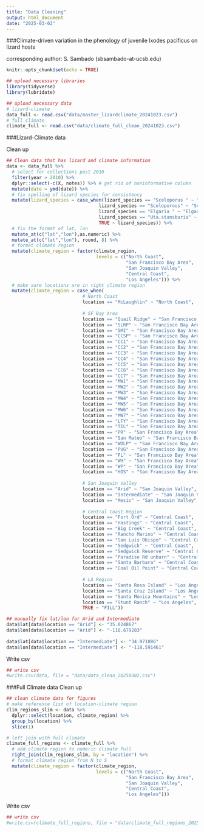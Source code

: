 ```yaml
---
title: "Data Cleaning"
output: html_document
date: "2025-03-02"
---
```


###Climate-driven variation in the phenology of juvenile Ixodes pacificus on lizard hosts

corresponding author: S. Sambado (sbsambado-at-ucsb.edu) 


```r
knitr::opts_chunk$set(echo = TRUE)

## upload necessary libraries
library(tidyverse)
library(lubridate)

## upload necessary data
# lizard-climate
data_full <- read.csv("data/master_lizardclimate_20241023.csv")
# full climate 
climate_full <- read.csv("data/climate_full_clean_20241023.csv") 

```

###Lizard-Climate data

Clean up
```r
## Clean data that has lizard and climate information
data <- data_full %>% 
  # select for collections post 2010
  filter(year > 2010) %>% 
  dplyr::select(-c(X, notes)) %>% # get rid of noninformative column
  mutate(date = ymd(date)) %>% 
  # fix spelling of lizard species for consistency
  mutate(lizard_species = case_when(lizard_species == "Sceloporus " ~ "Sceloporus",
                                  lizard_species == "Sceloporous" ~ "Sceloporus",
                                  lizard_species == "Elgaria " ~ "Elgaria",
                                  lizard_species == "Uta.stansburia" ~ "Uta",
                                  TRUE ~ lizard_species)) %>% 
  # fix the format of lat, lon 
  mutate_at(c("lat","lon"),as.numeric) %>% 
  mutate_at(c("lat","lon"), round, 8) %>%
  # format climate region
  mutate(climate_region = factor(climate_region,
                                 levels = c("North Coast",
                                            "San Francisco Bay Area",
                                            "San Joaquin Valley",
                                            "Central Coast",
                                            "Los Angeles"))) %>% 
  # make sure locations are in right climate region
  mutate(climate_region = case_when(
                            # North Coast
                            location == "McLaughlin" ~ "North Coast",
                            
                            # SF Bay Area
                            location == "Quail Ridge" ~ "San Francisco Bay Area",
                            location == "SLRP" ~ "San Francisco Bay Area",
                            location == "SMI" ~ "San Francisco Bay Area",
                            location == "CCSP" ~ "San Francisco Bay Area",
                            location == "CC1" ~ "San Francisco Bay Area",
                            location == "CC2" ~ "San Francisco Bay Area",
                            location == "CC3" ~ "San Francisco Bay Area",
                            location == "CC4" ~ "San Francisco Bay Area",
                            location == "CC5" ~ "San Francisco Bay Area",
                            location == "CC6" ~ "San Francisco Bay Area",
                            location == "CC7" ~ "San Francisco Bay Area",
                            location == "MW1" ~ "San Francisco Bay Area",
                            location == "MW2" ~ "San Francisco Bay Area",
                            location == "MW3" ~ "San Francisco Bay Area",
                            location == "MW4" ~ "San Francisco Bay Area",
                            location == "MW5" ~ "San Francisco Bay Area",
                            location == "MW6" ~ "San Francisco Bay Area",
                            location == "MW7" ~ "San Francisco Bay Area",
                            location == "LFY" ~ "San Francisco Bay Area",
                            location == "TIL" ~ "San Francisco Bay Area",
                            location == "PR" ~ "San Francisco Bay Area",
                            location == "San Mateo" ~ "San Francisco Bay Area",
                            location == "WDLP" ~ "San Francisco Bay Area",
                            location == "PUG" ~ "San Francisco Bay Area",
                            location == "FL" ~ "San Francisco Bay Area",
                            location == "WH" ~ "San Francisco Bay Area",
                            location == "WP" ~ "San Francisco Bay Area",
                            location == "HOS" ~ "San Francisco Bay Area",
                            
                            # San Joaquin Valley
                            location == "Arid" ~ "San Joaquin Valley",
                            location == "Intermediate" ~ "San Joaquin Valley",
                            location == "Mesic" ~ "San Joaquin Valley",
                            
                            # Central Coast Region
                            location == "Fort Ord" ~ "Central Coast",
                            location == "Hastings" ~ "Central Coast",
                            location == "Big Creek" ~ "Central Coast",
                            location == "Rancho Marino" ~ "Central Coast",
                            location == "San Luis Obispo" ~ "Central Coast",
                            location == "Sedgwick" ~ "Central Coast",
                            location == "Sedgwick Reserve" ~ "Central Coast",
                            location == "Paradise Rd unburn" ~ "Central Coast",
                            location == "Santa Barbara" ~ "Central Coast",
                            location == "Coal Oil Point" ~ "Central Coast",
                            
                            # LA Region
                            location == "Santa Rosa Island" ~ "Los Angeles",
                            location == "Santa Cruz Island" ~ "Los Angeles",
                            location == "Santa Monica Mountains" ~ "Los Angeles",
                            location == "Stunt Ranch" ~ "Los Angeles",
                            TRUE ~ "FILL"))

## manually fix lat/lon for Arid and Intermediate
data$lat[data$location == "Arid"] <- "35.024867"
data$lon[data$location == "Arid"] <- "-118.679283"
  
data$lat[data$location == "Intermediate"] <- "34.971886"
data$lon[data$location == "Intermediate"] <- "-118.591461"
```

Write csv
```r
## write csv
#write.csv(data, file = "data/data_clean_20250302.csv")
```

###Full Climate data
Clean up
```r
## clean climate data for figures
# make reference list of location-climate region
clim_regions_slim <- data %>% 
  dplyr::select(location, climate_region) %>%
  group_by(location) %>% 
  slice(1)

# left join with full climate
climate_full_regions <- climate_full %>% 
  # add climate region to numeric climate full
  right_join(clim_regions_slim, by = "location") %>% 
  # format climate region from N to S
  mutate(climate_region = factor(climate_region,
                                 levels = c("North Coast",
                                            "San Francisco Bay Area",
                                            "San Joaquin Valley",
                                            "Central Coast",
                                            "Los Angeles")))
```

Write csv
```r
## write csv
#write.csv(climate_full_regions, file = "data/climate_full_regions_20250302.csv")
```

